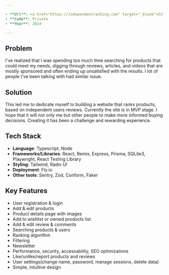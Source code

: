 ```yaml
---

- **Url**: <a href="https://independentranking.com" target="_blank">https://independentranking.com</a>
- **Code**: Private
- **Year**: 2024

---
```


## Problem

I've realized that I was spending too much time searching for products that could meet my needs, digging through reviews, articles, and videos that are mostly sponsored and often ending up unsatisfied with the results. I lot of people I've been talking with had similar issue.

## Solution

This led me to dedicate myself to building a website that ranks products, based on independent users reviews. Currently the site is in MVP stage. I hope that it will not only me but other people to make more informed buying decisions. Creating it has been a challenge and rewarding experience.

## Tech Stack

- **Language**: Typescript, Node
- **Frameworks/Libraries**: React, Remix, Express, Prisma, SQLite3, Playwright, React Testing Library
- **Styling**: Tailwind, Radix UI
- **Deployment**: Fly.io
- **Other tools**: Sentry, Zod, Conform, Faker

## Key Features

- User registration & login
- Add & edit products
- Product details page with images
- Add to wishlist or owned products list
- Add & edit review & comments
- Searching products & users
- Ranking algorithm
- Filtering
- Newsletter
- Performance, security, accessability, SEO optimizations
- Like/unlike/report products and reviews
- User settings(change name, password, manage sessions, delete data)
- Simple, intuitive design
